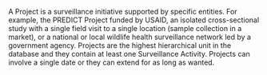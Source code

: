 <!-- # Project {.unnumbered} -->

A Project is a surveillance initiative supported by specific entities. For example, the PREDICT Project funded by USAID, an isolated cross-sectional study with a single field visit to a single location (sample collection in a market), or a national or local wildlife health surveillance network led by a government agency. Projects are the highest hierarchical unit in the database and they contain at least one Surveillance Activity. Projects can involve a single date or they can extend for as long as wanted.
